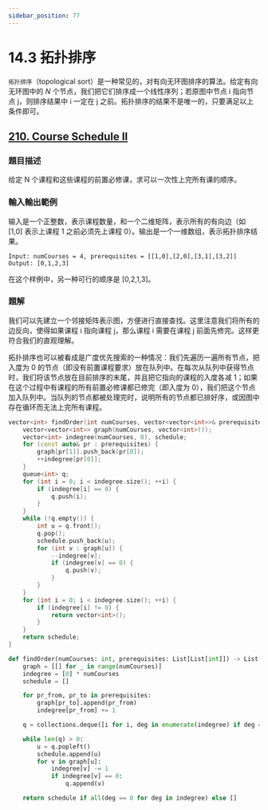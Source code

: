 ```yaml
---
sidebar_position: 77
---
```


# 14.3 拓扑排序

`拓扑排序`（topological sort）是一种常见的，对有向无环图排序的算法。给定有向无环图中的 $N$ 个节点，我们把它们排序成一个线性序列；若原图中节点 i 指向节点 j，则排序结果中 i 一定在 j 之前。拓扑排序的结果不是唯一的，只要满足以上条件即可。

## [210. Course Schedule II](https://leetcode.com/problems/course-schedule-ii/)

### 題目描述

给定 N 个课程和这些课程的前置必修课，求可以一次性上完所有课的顺序。

### 輸入輸出範例

输入是一个正整数，表示课程数量，和一个二维矩阵，表示所有的有向边（如 [1,0] 表示上课程 1 之前必须先上课程 0）。输出是一个一维数组，表示拓扑排序结果。

```
Input: numCourses = 4, prerequisites = [[1,0],[2,0],[3,1],[3,2]]
Output: [0,1,2,3]
```

在这个样例中，另一种可行的顺序是 [0,2,1,3]。

### 題解

我们可以先建立一个邻接矩阵表示图，方便进行直接查找。这里注意我们将所有的边反向，使得如果课程 i 指向课程 j，那么课程 i 需要在课程 j 前面先修完。这样更符合我们的直观理解。

拓扑排序也可以被看成是广度优先搜索的一种情况：我们先遍历一遍所有节点，把入度为 0 的节点（即没有前置课程要求）放在队列中。在每次从队列中获得节点时，我们将该节点放在目前排序的末尾，并且把它指向的课程的入度各减 1；如果在这个过程中有课程的所有前置必修课都已修完（即入度为 0），我们把这个节点加入队列中。当队列的节点都被处理完时，说明所有的节点都已排好序，或因图中存在循环而无法上完所有课程。

<Tabs>
<TabItem value="cpp" label="C++">

```cpp
vector<int> findOrder(int numCourses, vector<vector<int>>& prerequisites) {
    vector<vector<int>> graph(numCourses, vector<int>());
    vector<int> indegree(numCourses, 0), schedule;
    for (const auto& pr : prerequisites) {
        graph[pr[1]].push_back(pr[0]);
        ++indegree[pr[0]];
    }
    queue<int> q;
    for (int i = 0; i < indegree.size(); ++i) {
        if (indegree[i] == 0) {
            q.push(i);
        }
    }
    while (!q.empty()) {
        int u = q.front();
        q.pop();
        schedule.push_back(u);
        for (int v : graph[u]) {
            --indegree[v];
            if (indegree[v] == 0) {
                q.push(v);
            }
        }
    }
    for (int i = 0; i < indegree.size(); ++i) {
        if (indegree[i] != 0) {
            return vector<int>();
        }
    }
    return schedule;
}
```

</TabItem>
<TabItem value="py" label="Python">

```py
def findOrder(numCourses: int, prerequisites: List[List[int]]) -> List[int]:
    graph = [[] for _ in range(numCourses)]
    indegree = [0] * numCourses
    schedule = []

    for pr_from, pr_to in prerequisites:
        graph[pr_to].append(pr_from)
        indegree[pr_from] += 1

    q = collections.deque([i for i, deg in enumerate(indegree) if deg == 0])

    while len(q) > 0:
        u = q.popleft()
        schedule.append(u)
        for v in graph[u]:
            indegree[v] -= 1
            if indegree[v] == 0:
                q.append(v)

    return schedule if all(deg == 0 for deg in indegree) else []
```

</TabItem>

</Tabs>